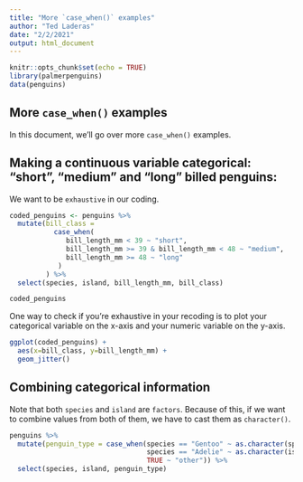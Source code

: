 ```yaml
---
title: "More `case_when()` examples"
author: "Ted Laderas"
date: "2/2/2021"
output: html_document
---
```


```r
knitr::opts_chunk$set(echo = TRUE)
library(palmerpenguins)
data(penguins)
```

## More `case_when()` examples

In this document, we'll go over more `case_when()` examples.


## Making a continuous variable categorical: "short", "medium" and "long" billed penguins:

We want to be `exhaustive` in our coding. 

```r
coded_penguins <- penguins %>%
  mutate(bill_class = 
           case_when(
              bill_length_mm < 39 ~ "short",
              bill_length_mm >= 39 & bill_length_mm < 48 ~ "medium",
              bill_length_mm >= 48 ~ "long"
            )
         ) %>%
  select(species, island, bill_length_mm, bill_class)

coded_penguins
```

One way to check if you're exhaustive in your recoding is to plot your categorical variable on the x-axis and your numeric variable on the y-axis.

```r
ggplot(coded_penguins) +
  aes(x=bill_class, y=bill_length_mm) +
  geom_jitter()
```

## Combining categorical information

Note that both `species` and `island` are `factors`. Because of this, if we want to combine values from both of them, we have to cast them as `character()`.

```r
penguins %>%
  mutate(penguin_type = case_when(species == "Gentoo" ~ as.character(species),
                                  species == "Adelie" ~ as.character(island),
                                  TRUE ~ "other")) %>%
  select(species, island, penguin_type)

```